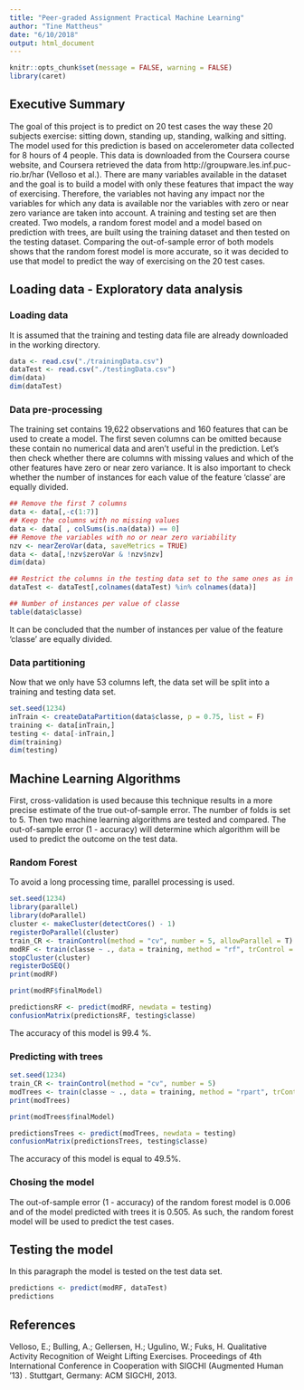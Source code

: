 ```yaml
---
title: "Peer-graded Assignment Practical Machine Learning"
author: "Tine Mattheus"
date: "6/10/2018"
output: html_document
---
```


```r
knitr::opts_chunk$set(message = FALSE, warning = FALSE)
library(caret)
```

## Executive Summary

The goal of this project is to predict on 20 test cases the way these 20 subjects exercise: sitting down, standing up, standing, walking and sitting. The model used for this prediction is based on accelerometer data collected for 8 hours of 4 people. This data is downloaded from the Coursera course website, and Coursera retrieved the data from http://groupware.les.inf.puc-rio.br/har (Velloso et al.). There are many variables available in the dataset and the goal is to build a model with only these features that impact the way of exercising. Therefore, the variables not having any impact nor the variables for which any data is available nor the variables with zero or near zero variance are taken into account. A training and testing set are then created. Two  models, a random forest model and a model based on prediction with trees, are built using the training dataset and then tested on the testing dataset. Comparing the out-of-sample error of both models shows that the random forest model is more accurate, so it was decided to use that model to predict the way of exercising on the 20 test cases.

## Loading data - Exploratory data analysis

### Loading data
It is assumed that the training and testing data file are already downloaded in the working directory.

```r
data <- read.csv("./trainingData.csv") 
dataTest <- read.csv("./testingData.csv")
dim(data)
dim(dataTest)
```

### Data pre-processing
The training set contains 19,622 observations and 160 features that can be used to create a model. The first seven columns can be omitted because these contain no numerical data and aren't useful in the prediction. Let's then check whether there are columns with missing values and which of the other features have zero or near zero variance. It is also important to check whether the number of instances for each value of the feature 'classe' are equally divided.

``` r
## Remove the first 7 columns
data <- data[,-c(1:7)]
## Keep the columns with no missing values
data <- data[ , colSums(is.na(data)) == 0]
## Remove the variables with no or near zero variability
nzv <- nearZeroVar(data, saveMetrics = TRUE)
data <- data[,!nzv$zeroVar & !nzv$nzv]
dim(data)

## Restrict the columns in the testing data set to the same ones as in the training data set
dataTest <- dataTest[,colnames(dataTest) %in% colnames(data)]

## Number of instances per value of classe
table(data$classe)
```
It can be concluded that the number of instances per value of the feature 'classe' are equally divided.

### Data partitioning

Now that we only have 53 columns left, the data set will be split into a training and testing data set. 

``` r
set.seed(1234)
inTrain <- createDataPartition(data$classe, p = 0.75, list = F)
training <- data[inTrain,]
testing <- data[-inTrain,]
dim(training)
dim(testing)
```

## Machine Learning Algorithms

First, cross-validation is used because this technique results in a more precise estimate of the true out-of-sample error. The number of folds is set to 5. Then two machine learning algorithms are tested and compared. The out-of-sample error (1 - accuracy) will determine which algorithm will be used to predict the outcome on the test data.

### Random Forest

To avoid a long processing time, parallel processing is used.

``` r
set.seed(1234)
library(parallel)
library(doParallel)
cluster <- makeCluster(detectCores() - 1)
registerDoParallel(cluster)
train_CR <- trainControl(method = "cv", number = 5, allowParallel = T)
modRF <- train(classe ~ ., data = training, method = "rf", trControl = train_CR)
stopCluster(cluster)
registerDoSEQ()
print(modRF)
```

``` r
print(modRF$finalModel)
```

``` r
predictionsRF <- predict(modRF, newdata = testing)
confusionMatrix(predictionsRF, testing$classe)
```
The accuracy of this model is 99.4 %.

### Predicting with trees


``` r
set.seed(1234)
train_CR <- trainControl(method = "cv", number = 5)
modTrees <- train(classe ~ ., data = training, method = "rpart", trControl = train_CR)
print(modTrees)
``` 

``` r
print(modTrees$finalModel)
```

``` r
predictionsTrees <- predict(modTrees, newdata = testing)
confusionMatrix(predictionsTrees, testing$classe)
```

The accuracy of this model is equal to 49.5%.


### Chosing the model

The out-of-sample error (1 - accuracy) of the random forest model is 0.006 and of the model predicted with trees it is 0.505. As such, the random forest model will be used to predict the test cases.

## Testing the model

In this paragraph the model is tested on the test data set.

```r
predictions <- predict(modRF, dataTest)
predictions
```


## References

Velloso, E.; Bulling, A.; Gellersen, H.; Ugulino, W.; Fuks, H. Qualitative Activity Recognition of Weight Lifting Exercises. Proceedings of 4th International Conference in Cooperation with SIGCHI (Augmented Human '13) . Stuttgart, Germany: ACM SIGCHI, 2013.